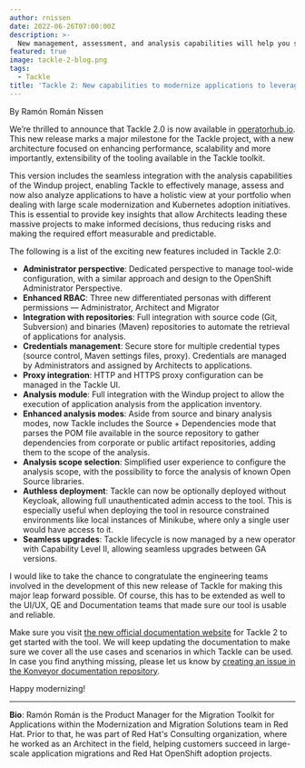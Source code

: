 ```yaml
---
author: rnissen
date: 2022-06-26T07:00:00Z
description: >-
  New management, assessment, and analysis capabilities will help you streamline the modernization of your application portfolio to Kubernetes. See what is new with the open source tool Tackle 2.0.
featured: true
image: tackle-2-blog.png
tags:
  - Tackle
title: 'Tackle 2: New capabilities to modernize applications to leverage Kubernetes'
---
```


By Ramón Román Nissen

We’re thrilled to announce that Tackle 2.0 is now available in [operatorhub.io](https://operatorhub.io/). This new release marks a major milestone for the Tackle project, with a new architecture focused on enhancing performance, scalability and more importantly, extensibility of the tooling available in the Tackle toolkit.

This version includes the seamless integration with the analysis capabilities of the Windup project, enabling Tackle to effectively manage, assess and now also analyze applications to have a holistic view at your portfolio when dealing with large scale modernization and Kubernetes adoption initiatives. This is essential to provide key insights that allow Architects leading these massive projects to make informed decisions, thus reducing risks and making the required effort measurable and predictable.

The following is a list of the exciting new features included in Tackle 2.0:

- **Administrator perspective**: Dedicated perspective to manage tool-wide configuration, with a similar approach and design to the OpenShift Administrator Perspective.
- **Enhanced RBAC**: Three new differentiated personas with different permissions — Administrator, Architect and Migrator
- **Integration with repositories**: Full integration with source code (Git, Subversion) and binaries (Maven) repositories to automate the retrieval of applications for analysis.
- **Credentials management**: Secure store for multiple credential types (source control, Maven settings files, proxy). Credentials are managed by Administrators and assigned by Architects to applications.
- **Proxy integration**: HTTP and HTTPS proxy configuration can be managed in the Tackle UI.
- **Analysis module**: Full integration with the Windup project to allow the execution of application analysis from the application inventory.
- **Enhanced analysis modes**: Aside from source and binary analysis modes, now Tackle includes the Source + Dependencies mode that parses the POM file available in the source repository to gather dependencies from corporate or public artifact repositories, adding them to the scope of the analysis.
- **Analysis scope selection**: Simplified user experience to configure the analysis scope, with the possibility to force the analysis of known Open Source libraries.
- **Authless deployment**: Tackle can now be optionally deployed without Keycloak, allowing full unauthenticated admin access to the tool. This is especially useful when deploying the tool in resource constrained environments like local instances of Minikube, where only a single user would have access to it.
- **Seamless upgrades**: Tackle lifecycle is now managed by a new operator with Capability Level II, allowing seamless upgrades between GA versions.

I would like to take the chance to congratulate the engineering teams involved in the development of this new release of Tackle for making this major leap forward possible. Of course, this has to be extended as well to the UI/UX, QE and Documentation teams that made sure our tool is usable and reliable.

Make sure you visit [the new official documentation website](https://konveyor.github.io/tackle2/) for Tackle 2 to get started with the tool. We will keep updating the documentation to make sure we cover all the use cases and scenarios in which Tackle can be used. In case you find anything missing, please let us know by [creating an issue in the Konveyor documentation repository](https://github.com/konveyor/konveyor.github.io/issues).

Happy modernizing!

---

**Bio**: Ramón Román is the Product Manager for the Migration Toolkit for Applications within the Modernization and Migration Solutions team in Red Hat. Prior to that, he was part of Red Hat's Consulting organization, where he worked as an Architect in the field, helping customers succeed in large-scale application migrations and Red Hat OpenShift adoption projects.
